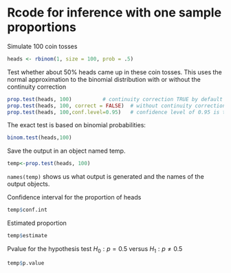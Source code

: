 Rcode for inference with one sample proportions
===================================================

Simulate 100 coin tosses

```r
heads <- rbinom(1, size = 100, prob = .5)
```

Test whether about 50% heads came up in these coin tosses. This uses the normal approximation 
to the binomial distribution with or without the continuity correction

```r
prop.test(heads, 100)          # continuity correction TRUE by default
prop.test(heads, 100, correct = FALSE)  # without continuity correction
prop.test(heads, 100,conf.level=0.95)   # confidence level of 0.95 is the default
```

The exact test is based on binomial probabilities:

```r
binom.test(heads,100)
```

Save the output in an object named temp.

```r
temp<-prop.test(heads, 100) 
```

```names(temp)``` shows us what output is generated and the names of the output objects.


Confidence interval for the proportion of heads

```r
temp$conf.int
```

Estimated proportion

```r
temp$estimate
```

Pvalue for the hypothesis test $H_0: p=0.5$ versus $H_1: p \ne 0.5$

```r
temp$p.value
```

